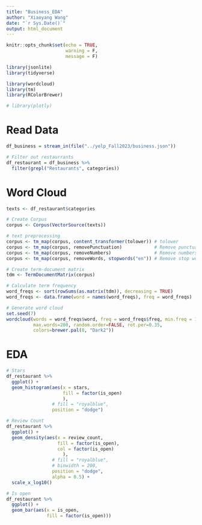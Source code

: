 ```yaml
---
title: "Business_EDA"
author: "Xiaoyang Wang"
date: "`r Sys.Date()`"
output: html_document
---
```


```r
knitr::opts_chunk$set(echo = TRUE,
                      warning = F,
                      message = F)
```

```r
library(jsonlite)
library(tidyverse)

library(wordcloud)
library(tm)
library(RColorBrewer)

# library(plotly)
```

# Read Data
```r
df_business = stream_in(file("../yelp_Fall2023/business.json"))

# Filter out restaurrants
df_restaurant = df_business %>% 
  filter(grepl("Restaurants", categories))
```

# Word Cloud
```r
texts <- df_restaurant$categories

# Create Corpus
corpus <- Corpus(VectorSource(texts))

# text preprocessing
corpus <- tm_map(corpus, content_transformer(tolower)) # tolower
corpus <- tm_map(corpus, removePunctuation)            # Remove punctuation
corpus <- tm_map(corpus, removeNumbers)                # Remove numbers
corpus <- tm_map(corpus, removeWords, stopwords("en")) # Remove stop words

# Create term-document matrix
tdm <- TermDocumentMatrix(corpus)

# Calculate term frequency
word_freqs <- sort(rowSums(as.matrix(tdm)), decreasing = TRUE)
word_freqs <- data.frame(word = names(word_freqs), freq = word_freqs)

# Generate word cloud
set.seed(7)
wordcloud(words = word_freqs$word, freq = word_freqs$freq, min.freq = 1,
          max.words=200, random.order=FALSE, rot.per=0.35, 
          colors=brewer.pal(8, "Dark2"))
```

# EDA
```r
# Stars
df_restaurant %>% 
  ggplot() + 
  geom_histogram(aes(x = stars, 
                     fill = factor(is_open)
                     ),
                 # fill = "royalblue",
                 position = "dodge")

# Review Count
df_restaurant %>% 
  ggplot() + 
  geom_density(aes(x = review_count,
                   fill = factor(is_open),
                   col = factor(is_open)
                     ),
                 # fill = "royalblue",
                 # binwidth = 200,
                 position = "dodge",
                 alpha = 0.5) + 
  scale_x_log10()

# Is open
df_restaurant %>% 
  ggplot() + 
  geom_bar(aes(x = is_open, 
               fill = factor(is_open)))
```

